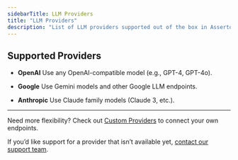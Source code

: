 ```yaml
---
sidebarTitle: LLM Providers
title: "LLM Providers"
description: "List of LLM providers supported out of the box in Asserto AI."
---
```



## Supported Providers

- **OpenAI**
  Use any OpenAI-compatible model (e.g., GPT-4, GPT-4o).

- **Google**
  Use Gemini models and other Google LLM endpoints.

- **Anthropic**
  Use Claude family models (Claude 3, etc.).

---

Need more flexibility? Check out [Custom Providers](./custom-providers.md) to connect your own endpoints.

If you’d like support for a provider that isn’t available yet, [contact our support team](mailto:hi@asserto.ai).
